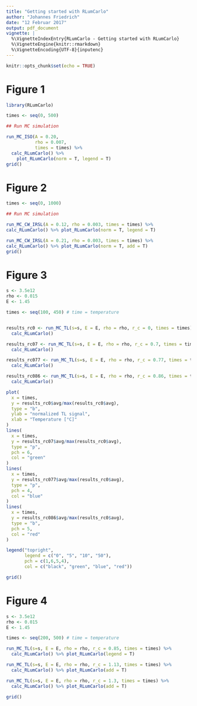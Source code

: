 ```yaml
---
title: "Getting started with RLumCarlo"
author: "Johannes Friedrich"
date: "12 Februar 2017"
output: pdf_document
vignette: |
  %\VignetteIndexEntry{RLumCarlo - Getting started with RLumCarlo}         
  %\VignetteEngine{knitr::rmarkdown}
  %\VignetteEncoding{UTF-8}{inputenc}
---
```


```r
knitr::opts_chunk$set(echo = TRUE)
```

# Figure 1

```r
library(RLumCarlo)

times <- seq(0, 500)

## Run MC simulation

run_MC_ISO(A = 0.20,
           rho = 0.007,
           times = times) %>%
  calc_RLumCarlo() %>%
    plot_RLumCarlo(norm = T, legend = T)
grid()
```


# Figure 2

```r
times <- seq(0, 1000)

## Run MC simulation

run_MC_CW_IRSL(A = 0.12, rho = 0.003, times = times) %>%
calc_RLumCarlo() %>% plot_RLumCarlo(norm = T, legend = T)

run_MC_CW_IRSL(A = 0.21, rho = 0.003, times = times) %>%
calc_RLumCarlo() %>% plot_RLumCarlo(norm = T, add = T)
grid()
```

# Figure 3

```r

s <- 3.5e12
rho <- 0.015
E <- 1.45

times <- seq(100, 450) # time = temperature


results_rc0 <- run_MC_TL(s=s, E = E, rho = rho, r_c = 0, times = times) %>% 
  calc_RLumCarlo()

results_rc07 <- run_MC_TL(s=s, E = E, rho = rho, r_c = 0.7, times = times) %>% 
  calc_RLumCarlo()

results_rc077 <- run_MC_TL(s=s, E = E, rho = rho, r_c = 0.77, times = times) %>% 
  calc_RLumCarlo()

results_rc086 <- run_MC_TL(s=s, E = E, rho = rho, r_c = 0.86, times = times) %>% 
  calc_RLumCarlo()
```

```r

plot(
  x = times,
  y = results_rc0$avg/max(results_rc0$avg),
  type = "b",
  ylab = "normalized TL signal",
  xlab = "Temperature [°C]"
)
lines(
  x = times,
  y = results_rc07$avg/max(results_rc0$avg),
  type = "p",
  pch = 6,
  col = "green"
)
lines(
  x = times,
  y = results_rc077$avg/max(results_rc0$avg),
  type = "p",
  pch = 4,
  col = "blue"
)
lines(
  x = times,
  y = results_rc086$avg/max(results_rc0$avg),
  type = "b",
  pch = 5,
  col = "red"
)

legend("topright",
       legend = c("0", "5", "10", "50"),
       pch = c(1,6,5,4),
       col = c("black", "green", "blue", "red"))

grid()
```

# Figure 4

```r

s <- 3.5e12
rho <- 0.015
E <- 1.45

times <- seq(200, 500) # time = temperature

run_MC_TL(s=s, E = E, rho = rho, r_c = 0.85, times = times) %>%
  calc_RLumCarlo() %>% plot_RLumCarlo(legend = T)

run_MC_TL(s=s, E = E, rho = rho, r_c = 1.13, times = times) %>%
  calc_RLumCarlo() %>% plot_RLumCarlo(add = T)

run_MC_TL(s=s, E = E, rho = rho, r_c = 1.3, times = times) %>%
  calc_RLumCarlo() %>% plot_RLumCarlo(add = T)

grid()
```
